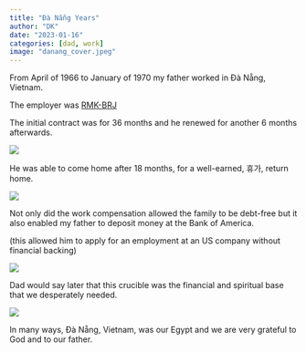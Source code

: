 ```yaml
---
title: "Đà Nẵng Years"
author: "DK"
date: "2023-01-16"
categories: [dad, work]
image: "danang_cover.jpeg"
---
```


From April of 1966 to January of 1970 my father worked in Đà Nẵng, Vietnam.

The employer was [RMK-BRJ](https://en.wikipedia.org/wiki/RMK-BRJ)

The initial contract was for 36 months and he renewed for another 6 months afterwards.

![](Epson_01152023103739_4.jpg)

He was able to come home after 18 months, for a well-earned, 휴가, return home.

![](Epson_01152023092338_3.jpg)

Not only did the work compensation allowed the family to be debt-free but it also enabled my father to deposit money at the Bank of America.

(this allowed him to apply for an employment at an US company without financial backing)

![](Epson_01152023103739_2.jpg)

Dad would say later that this crucible was the financial and spiritual base that we desperately needed.

![](Epson_01152023091240_3.jpg)

In many ways, Đà Nẵng, Vietnam, was our Egypt and we are very grateful to God and to our father.
